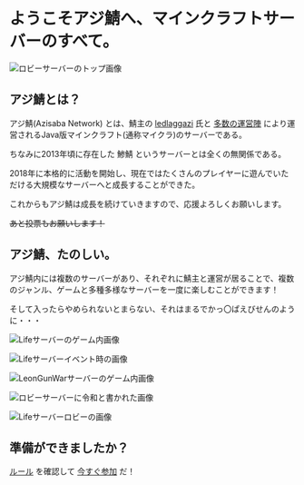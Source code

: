 # ようこそアジ鯖へ、マインクラフトサーバーのすべて。

![ロビーサーバーのトップ画像](https://i.azisaba.net/top.webp)

## アジ鯖とは？

アジ鯖(Azisaba Network) とは、鯖主の [ledlaggazi](https://twitter.com/azi_blueline) 氏と [多数の運営陣](/staff) により運営されるJava版マインクラフト(通称マイクラ)のサーバーである。

ちなみに2013年頃に存在した 鯵鯖 というサーバーとは全くの無関係である。

2018年に本格的に活動を開始し、現在ではたくさんのプレイヤーに遊んでいただける大規模なサーバーへと成長することができた。

これからもアジ鯖は成長を続けていきますので、応援よろしくお願いします。

~~あと投票もお願いします！~~

## アジ鯖、たのしい。

アジ鯖内には複数のサーバーがあり、それぞれに鯖主と運営が居ることで、複数のジャンル、ゲームと多種多様なサーバーを一度に楽しむことができます！

そして入ったらやめられないとまらない、それはまるでかっ〇ぱえびせんのように・・・

![Lifeサーバーのゲーム内画像](https://i.azisaba.net/in-game1.webp)

![Lifeサーバーイベント時の画像](https://i.azisaba.net/in-game2.webp)

![LeonGunWarサーバーのゲーム内画像](https://i.azisaba.net/in-game3.webp)

![ロビーサーバーに令和と書かれた画像](https://i.azisaba.net/in-game4.webp)

![Lifeサーバーロビーの画像](https://i.azisaba.net/in-game5.webp)

## 準備ができましたか？

[ルール](/terms) を確認して [今すぐ参加](/join) だ！

